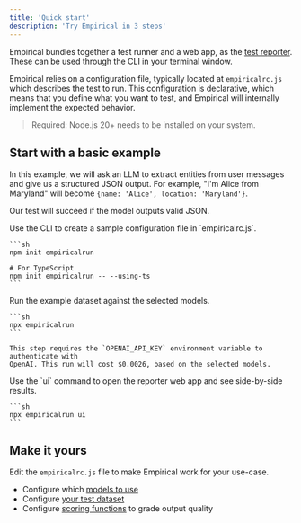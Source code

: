 ```yaml
---
title: 'Quick start'
description: 'Try Empirical in 3 steps'
---
```


Empirical bundles together a test runner and a web app, as the [test reporter](./reporter). These
can be used through the CLI in your terminal window.

Empirical relies on a configuration file, typically located at `empiricalrc.js`
which describes the test to run. This configuration is declarative, which means
that you define what you want to test, and Empirical will internally implement
the expected behavior.

> Required: Node.js 20+ needs to be installed on your system.

## Start with a basic example

In this example, we will ask an LLM to extract entities from user messages and
give us a structured JSON output. For example, "I'm Alice from Maryland" will
become `{name: 'Alice', location: 'Maryland'}`.

Our test will succeed if the model outputs valid JSON.

<Steps>
  <Step title="Set up Empirical">
    Use the CLI to create a sample configuration file in `empiricalrc.js`.

    ```sh
    npm init empiricalrun

    # For TypeScript
    npm init empiricalrun -- --using-ts
    ```
  </Step>

  <Step title="Run the test">
    Run the example dataset against the selected models.

    ```sh
    npx empiricalrun
    ```

    This step requires the `OPENAI_API_KEY` environment variable to authenticate with
    OpenAI. This run will cost $0.0026, based on the selected models.
  </Step>

  <Step title="See results">
    Use the `ui` command to open the reporter web app and see side-by-side results.

    ```sh
    npx empiricalrun ui
    ```
  </Step>
</Steps>


## Make it yours

Edit the `empiricalrc.js` file to make Empirical work for your use-case.

- Configure which [models to use](./models/basics)
- Configure [your test dataset](./dataset/basics)
- Configure [scoring functions](./scoring/basics) to grade output quality
